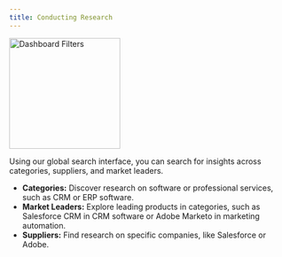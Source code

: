 ```yaml
---
title: Conducting Research
---
```


<img src="/images/gifs_images/research-search.png" alt="Dashboard Filters" width="200"/>

Using our global search interface, you can search for insights across categories, suppliers, and market leaders.

- **Categories:** Discover research on software or professional services, such as CRM or ERP software.
- **Market Leaders:** Explore leading products in categories, such as Salesforce CRM in CRM software or Adobe Marketo in marketing automation.
- **Suppliers:** Find research on specific companies, like Salesforce or Adobe.
